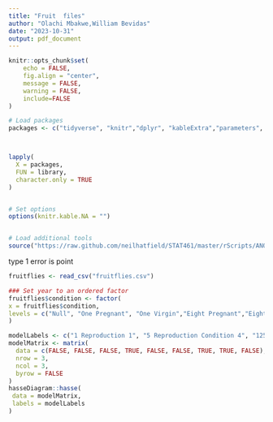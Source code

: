 ```yaml
---
title: "Fruit  files"
author: "Olachi Mbakwe,William Bevidas"
date: "2023-10-31"
output: pdf_document
---
```


```r

knitr::opts_chunk$set(
	echo = FALSE,
	fig.align = "center",
	message = FALSE,
	warning = FALSE,
	include=FALSE
)

```



```r

# Load packages
packages <- c("tidyverse", "knitr","dplyr", "kableExtra","parameters", "emmeans", "DescTools","dunn.test", "multcompView")



lapply(
  X = packages,
  FUN = library,
  character.only = TRUE
)


# Set options
options(knitr.kable.NA = "")


# Load additional tools
source("https://raw.github.com/neilhatfield/STAT461/master/rScripts/ANOVATools.R")

```

type 1 error is point


```r

fruitflies <- read_csv("fruitflies.csv")

### Set year to an ordered factor
fruitflies$condition <- factor(
x = fruitflies$condition,
levels = c("Null", "One Pregnant", "One Virgin","Eight Pregnant","Eight Virgin")
)

```


```r
modelLabels <- c("1 Reproduction 1", "5 Reproduction Condition 4", "125 (Male Fruit Flies) 120")
modelMatrix <- matrix(
  data = c(FALSE, FALSE, FALSE, TRUE, FALSE, FALSE, TRUE, TRUE, FALSE),
  nrow = 3,
  ncol = 3,
  byrow = FALSE
)
hasseDiagram::hasse(
 data = modelMatrix,
 labels = modelLabels
)
```



